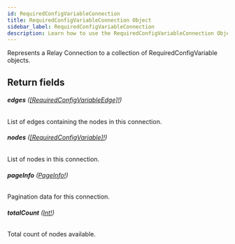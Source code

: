 ```yaml
---
id: RequiredConfigVariableConnection
title: RequiredConfigVariableConnection Object
sidebar_label: RequiredConfigVariableConnection
description: Learn how to use the RequiredConfigVariableConnection Object for Builder's API.
---
```


Represents a Relay Connection to a collection of RequiredConfigVariable objects.

## Return fields

###### <b>edges</b> ([[RequiredConfigVariableEdge]!](/composer/builder/api/schema/object/RequiredConfigVariableEdge.mdx))

List of edges containing the nodes in this connection.

###### <b>nodes</b> ([[RequiredConfigVariable]!](/composer/builder/api/schema/object/RequiredConfigVariable.mdx))

List of nodes in this connection.

###### <b>pageInfo</b> ([PageInfo!](/composer/builder/api/schema/object/PageInfo.mdx))

Pagination data for this connection.

###### <b>totalCount</b> ([Int!](/composer/builder/api/schema/scalar/Int.mdx))

Total count of nodes available.

